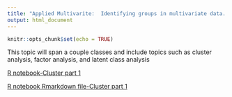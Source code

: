 ```yaml
---
title: "Applied Multivarite:  Identifying groups in multivariate data. Part 1"
output: html_document
---
```


```r
knitr::opts_chunk$set(echo = TRUE)
```

This topic will span a couple classes and include topics such as cluster analysis, factor analysis, and latent class analysis

[R notebook-Cluster part 1](https://chrischizinski.github.io/snr_r_notebooks/cluster1/)

[R notebook Rmarkdown file-Cluster part 1](https://raw.githubusercontent.com/chrischizinski/SNR_R_Group/master/notebooks/2017-09-29-Clustering1.Rmd)

